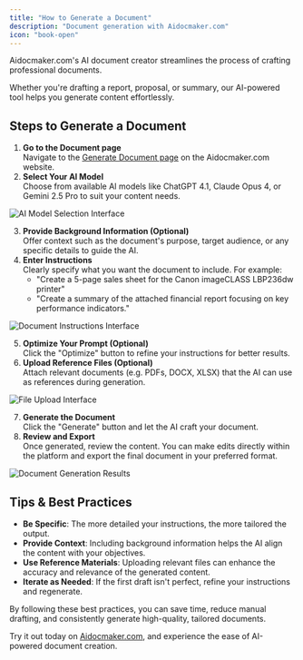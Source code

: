 ```yaml
---
title: "How to Generate a Document"
description: "Document generation with Aidocmaker.com"
icon: "book-open"
---
```


Aidocmaker.com's AI document creator streamlines the process of crafting professional documents.

Whether you're drafting a report, proposal, or summary, our AI-powered tool helps you generate content effortlessly.

## Steps to Generate a Document

1. **Go to the Document page**\
   Navigate to the [Generate Document page](https://www.aidocmaker.com/g0/file) on the Aidocmaker.com website.
2. **Select Your AI Model**\
   Choose from available AI models like ChatGPT 4.1, Claude Opus 4, or Gemini 2.5 Pro to suit your content needs.

<img
  src="/getting-started/images/generate_document_models.png"
  alt="AI Model Selection Interface"
  className="rounded-2xl"
/>

3. **Provide Background Information (Optional)**\
   Offer context such as the document's purpose, target audience, or any specific details to guide the AI.
4. **Enter Instructions**\
   Clearly specify what you want the document to include. For example:
   - "Create a 5-page sales sheet for the Canon imageCLASS LBP236dw printer"
   - "Create a summary of the attached financial report focusing on key performance indicators."

<img
  src="/getting-started/images/generate_document_instructions.png"
  alt="Document Instructions Interface"
  className="rounded-2xl"
/>

5. **Optimize Your Prompt (Optional)**\
   Click the "Optimize" button to refine your instructions for better results.
6. **Upload Reference Files (Optional)**\
   Attach relevant documents (e.g. PDFs, DOCX, XLSX) that the AI can use as references during generation.

<img
  src="/getting-started/images/generate_document_imports.png"
  alt="File Upload Interface"
  className="rounded-2xl"
/>

7. **Generate the Document**\
   Click the "Generate" button and let the AI craft your document.
8. **Review and Export**\
   Once generated, review the content. You can make edits directly within the platform and export the final document in your preferred format.

<img
  src="/getting-started/images/generate_document_results.png"
  alt="Document Generation Results"
  className="rounded-2xl"
/>

## Tips & Best Practices

- **Be Specific**: The more detailed your instructions, the more tailored the output.
- **Provide Context**: Including background information helps the AI align the content with your objectives.
- **Use Reference Materials**: Uploading relevant files can enhance the accuracy and relevance of the generated content.
- **Iterate as Needed**: If the first draft isn't perfect, refine your instructions and regenerate.

By following these best practices, you can save time, reduce manual drafting, and consistently generate high-quality, tailored documents.

Try it out today on [Aidocmaker.com](https://www.aidocmaker.com), and experience the ease of AI-powered document creation.
